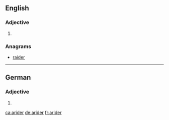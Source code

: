 ==English==

===Adjective===
{{head|en}}

# {{en-comparative of|arid}}

===Anagrams===
* [[raider#English|raider]]

----

==German==

===Adjective===
{{head|de|adjective form}}

# {{comparative of|arid|lang=de}}

[[ca:arider]]
[[de:arider]]
[[fr:arider]]